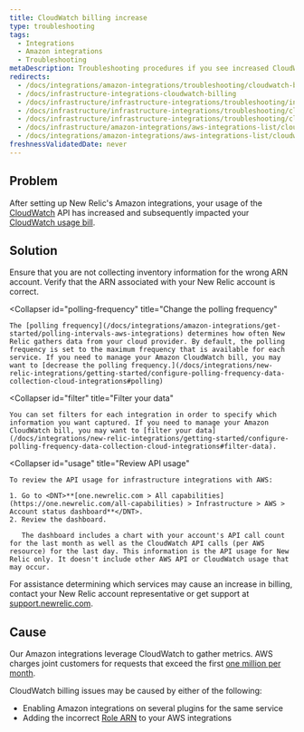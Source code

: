 ```yaml
---
title: CloudWatch billing increase
type: troubleshooting
tags:
  - Integrations
  - Amazon integrations
  - Troubleshooting
metaDescription: Troubleshooting procedures if you see increased CloudWatch billing with your infrastructure integration for AWS.
redirects:
  - /docs/integrations/amazon-integrations/troubleshooting/cloudwatch-billing-increase
  - /docs/infrastructure-integrations-cloudwatch-billing
  - /docs/infrastructure/infrastructure-integrations/troubleshooting/infrastructure-integrations-cloudwatch-billing
  - /docs/infrastructure/infrastructure-integrations/troubleshooting/cloudwatch-billing-issues
  - /docs/infrastructure/infrastructure-integrations/troubleshooting/cloudwatch-billing-increase
  - /docs/infrastructure/amazon-integrations/aws-integrations-list/cloudwatch-billing-increase
  - /docs/integrations/amazon-integrations/aws-integrations-list/cloudwatch-billing-increase
freshnessValidatedDate: never
---
```


## Problem

After setting up New Relic's Amazon integrations, your usage of the [CloudWatch](https://aws.amazon.com/cloudwatch/) API has increased and subsequently impacted your [CloudWatch usage bill](https://aws.amazon.com/cloudwatch/pricing/).

## Solution

<CollapserGroup>
  <Collapser
    id="arn"
    title="Verify your account's ARN"
  >
    Ensure that you are not collecting inventory information for the wrong ARN account. Verify that the ARN associated with your New Relic account is correct.
  </Collapser>

  <Collapser
    id="polling-frequency"
    title="Change the polling frequency"
  >
    The [polling frequency](/docs/integrations/amazon-integrations/get-started/polling-intervals-aws-integrations) determines how often New Relic gathers data from your cloud provider. By default, the polling frequency is set to the maximum frequency that is available for each service. If you need to manage your Amazon CloudWatch bill, you may want to [decrease the polling frequency.](/docs/integrations/new-relic-integrations/getting-started/configure-polling-frequency-data-collection-cloud-integrations#polling)
  </Collapser>

  <Collapser
    id="filter"
    title="Filter your data"
  >
    You can set filters for each integration in order to specify which information you want captured. If you need to manage your Amazon CloudWatch bill, you may want to [filter your data](/docs/integrations/new-relic-integrations/getting-started/configure-polling-frequency-data-collection-cloud-integrations#filter-data).
  </Collapser>

  <Collapser
    id="usage"
    title="Review API usage"
  >
    To review the API usage for infrastructure integrations with AWS:

    1. Go to <DNT>**[one.newrelic.com > All capabilities](https://one.newrelic.com/all-capabilities) > Infrastructure > AWS > Account status dashboard**</DNT>.
    2. Review the dashboard.

       The dashboard includes a chart with your account's API call count for the last month as well as the CloudWatch API calls (per AWS resource) for the last day. This information is the API usage for New Relic only. It doesn't include other AWS API or CloudWatch usage that may occur.
  </Collapser>
</CollapserGroup>

For assistance determining which services may cause an increase in billing, contact your New Relic account representative or get support at [support.newrelic.com](https://support.newrelic.com/).

## Cause

Our Amazon integrations leverage CloudWatch to gather metrics. AWS charges joint customers for requests that exceed the first [one million per month](http://docs.aws.amazon.com/AmazonCloudWatch/latest/monitoring/cloudwatch_limits.html).

CloudWatch billing issues may be caused by either of the following:

* Enabling Amazon integrations on several plugins for the same service
* Adding the incorrect [Role ARN](http://docs.aws.amazon.com/general/latest/gr/aws-arns-and-namespaces.html) to your AWS integrations
